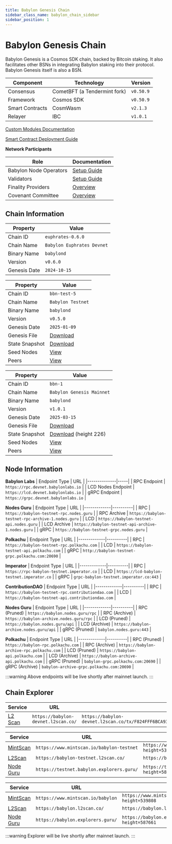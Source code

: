 ```yaml
---
title: Babylon Genesis Chain
sidebar_class_name: babylon_chain_sidebar
sidebar_position: 1
---
```



# Babylon Genesis Chain

Babylon Genesis is a Cosmos SDK chain, backed by Bitcoin staking. 
It also facilitates other BSNs in integrating Babylon staking into their protocol. 
Babylon Genesis itself is also a BSN.

| Component | Technology | Version | 
|-----------|------------|---------|
| Consensus | CometBFT (a Tendermint fork) | `v0.50.9` |
| Framework | Cosmos SDK | `v0.50.9` |
| Smart Contracts | CosmWasm | `v2.1.3` |
| Relayer | IBC | `v1.0.1` |

[Custom Modules Documentation](/guides/architecture/babylon_genesis_modules/epoching)

[Smart Contract Deployment Guide](/developers/dapps/smart_contract_deployment)

**Network Participants**

| Role | Documentation |
|------|--------------|
| Babylon Node Operators | [Setup Guide](/operators/babylon_node/installation_guide/) |
| Validators | [Setup Guide](/operators/babylon_validators/installation_guide/) |
| Finality Providers | [Overview](/operators/finality_providers/) |
| Covenant Committee | [Overview](/operators/covenant_emulator/) |


## Chain Information

<Tabs>
  <TabItem value="phase3-devnet" label="Phase 3: Devnet">

  | Property | Value |
  |----------|-------|
  | Chain ID | `euphrates-0.6.0` |
  | Chain Name | `Babylon Euphrates Devnet` |
  | Binary Name | `babylond` |
  | Version | `v0.6.0` |
  | Genesis Date | `2024-10-15` |

  </TabItem>
  <TabItem value="phase2-testnet" label="Phase 2: Testnet" default>

  | Property | Value |
  |----------|-------|
  | Chain ID | `bbn-test-5` |
  | Chain Name | `Babylon Testnet` |
  | Binary Name | `babylond` |
  | Version | `v0.5.0` |
  | Genesis Date | `2025-01-09` |
  | Genesis File | [Download](https://github.com/babylonlabs-io/networks/blob/main/bbn-test-5/network-artifacts/genesis.json) |
  | State Snapshot | [Download](https://github.com/babylonlabs-io/networks/blob/main/bbn-test-5/network-artifacts/bbn-test-5.tar.gz) |
  | Seed Nodes | [View](https://github.com/babylonlabs-io/networks/blob/main/bbn-test-5/seeds.txt) |
  | Peers | [View](https://github.com/babylonlabs-io/networks/blob/main/bbn-test-5/peers.txt) |

  </TabItem>
  <TabItem value="phase2-mainnet" label="Phase 2: Mainnet">

  | Property | Value |
  |----------|-------|
  | Chain ID | `bbn-1` |
  | Chain Name | `Babylon Genesis Mainnet` |
  | Binary Name | `babylond` |
  | Version | `v1.0.1` |
  | Genesis Date | `2025-03-15` |
  | Genesis File | [Download](https://github.com/babylonlabs-io/networks/blob/main/bbn-1/network-artifacts/genesis.json) |
  | State Snapshot | [Download](https://github.com/babylonlabs-io/networks/blob/main/bbn-1/network-artifacts/bbn-1.tar.gz) (height 226) |
  | Seed Nodes | [View](https://github.com/babylonlabs-io/networks/blob/main/bbn-1/network-artifacts/seeds.txt) |
  | Peers | [View](https://github.com/babylonlabs-io/networks/blob/main/bbn-1/network-artifacts/peers.txt) |

  </TabItem>
</Tabs>

## Node Information

<Tabs>
<TabItem value="phase3-devnet" label="Phase 3: Devnet">

**Babylon Labs**
| Endpoint Type | URL |
|--------------|-----|
| RPC Endpoint | `https://rpc.devnet.babylonlabs.io` |
| LCD Nodes Endpoint | `https://lcd.devnet.babylonlabs.io` |
| gRPC Endpoint | `https://grpc.devnet.babylonlabs.io` |

</TabItem>
<TabItem value="phase2-testnet" label="Phase 2: Testnet" default>

**Nodes Guru**
| Endpoint Type | URL |
|-------------|----------|
| RPC | `https://babylon-testnet-rpc.nodes.guru` |
| RPC Archive | `https://babylon-testnet-rpc-archive-1.nodes.guru` |
| LCD | `https://babylon-testnet-api.nodes.guru` |
| LCD Archive | `https://babylon-testnet-api-archive-1.nodes.guru` |
| gRPC | `https://babylon-testnet-grpc.nodes.guru` |

 **Polkachu**
| Endpoint Type | URL |
|-------------|----------|
| RPC | `https://babylon-testnet-rpc.polkachu.com` |
| LCD | `https://babylon-testnet-api.polkachu.com` |
| gRPC | `http://babylon-testnet-grpc.polkachu.com:20690` |

**Imperator**
| Endpoint Type | URL |
|-------------|----------|
| RPC | `https://rpc-babylon-testnet.imperator.co` |
| LCD | `https://lcd-babylon-testnet.imperator.co` |
| gRPC | `grpc-babylon-testnet.imperator.co:443` |

**ContributionDAO**
| Endpoint Type | URL |
|-------------|----------|
| RPC | `https://babylon-testnet-rpc.contributiondao.com` |
| LCD | `https://babylon-testnet-api.contributiondao.com` |

</TabItem>
<TabItem value="phase2-mainnet" label="Phase 2: Mainnet">

**Nodes Guru**
| Endpoint Type | URL |
|-------------|----------|
| RPC (Pruned) | `https://babylon.nodes.guru/rpc` |
| RPC (Archive) | `https://babylon-archive.nodes.guru/rpc` |
| LCD (Pruned) | `https://babylon.nodes.guru/api` |
| LCD (Archive) | `https://babylon-archive.nodes.guru/api` |
| gRPC (Pruned) | `babylon.nodes.guru:443` |

**Polkachu**
| Endpoint Type | URL |
|-------------|----------|
| RPC (Pruned) | `https://babylon-rpc.polkachu.com` |
| RPC (Archive) | `https://babylon-archive-rpc.polkachu.com` |
| LCD (Pruned) | `https://babylon-api.polkachu.com` |
| LCD (Archive) | `https://babylon-archive-api.polkachu.com` |
| gRPC (Pruned) | `babylon-grpc.polkachu.com:20690` |
| gRPC (Archive) | `babylon-archive-grpc.polkachu.com:20690` |

:::warning
Above endpoints will be live shortly after mainnet launch. 
:::

</TabItem>
</Tabs>

## Chain Explorer

<Tabs>
<TabItem value="phase3-devnet" label="Phase 3: Devnet">

| Service | URL | Example |
|---------|-----|---------|
| [L2 Scan](https://babylon-devnet.l2scan.co/) | `https://babylon-devnet.l2scan.co/` | `https://babylon-devnet.l2scan.co/tx/F824FFF6BCA930CDDA87B63AA1D0BDB001E78E8635143CB2AA7332F595777443` |

</TabItem>
<TabItem value="phase2-testnet" label="Phase 2: Testnet" default>

| Service | URL | Example |
|---------|-----|---------|
| [MintScan](https://www.mintscan.io/babylon-testnet) | `https://www.mintscan.io/babylon-testnet` | `https://www.mintscan.io/babylon-testnet/tx/F644F97AC47859A059EF0254364DD8E48517CFC5C6B5B38F5EE1C730F335F2A0?height=539808` |
| [L2Scan](https://babylon-testnet.l2scan.co/) | `https://babylon-testnet.l2scan.co/` | `https://babylon-testnet.l2scan.co/tx/F2822E21CDFA0E3AF8740AA527723090553851704730C8202C05E6919867228B` |
| [Node Guru](https://testnet.babylon.explorers.guru/) | `https://testnet.babylon.explorers.guru/` | `https://testnet.babylon.explorers.guru/transaction/548E930B4656B976C00A0D163E4FE944BEF93A4EBFFB4C1CC45E5924C1C419D4?height=587661` |

</TabItem>
<TabItem value="phase2-mainnet" label="Phase 2: Mainnet">

| Service | URL | Example |
|---------|-----|---------|
| [MintScan](https://www.mintscan.io/babylon) | `https://www.mintscan.io/babylon` | `https://www.mintscan.io/babylon/tx/F644F97AC47859A059EF0254364DD8E48517CFC5C6B5B38F5EE1C730F335F2A0?height=539808` |
| [L2Scan](https://babylon.l2scan.co/) | `https://babylon.l2scan.co/` | `https://babylon.l2scan.co/tx/F2822E21CDFA0E3AF8740AA527723090553851704730C8202C05E6919867228B` |
| [Node Guru](https://babylon.explorers.guru/) | `https://babylon.explorers.guru/` | `https://babylon.explorers.guru/transaction/548E930B4656B976C00A0D163E4FE944BEF93A4EBFFB4C1CC45E5924C1C419D4?height=587661` |

:::warning
Explorer will be live shortly after mainnet launch. 
:::

</TabItem>
</Tabs>
